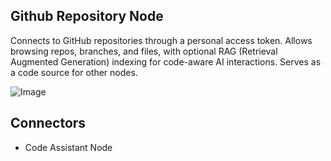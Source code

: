 ## Github Repository Node

Connects to GitHub repositories through a personal access token. Allows browsing repos, branches, and files, with optional RAG (Retrieval Augmented Generation) indexing for code-aware AI interactions. Serves as a code source for other nodes.

![Image](/github-node.png)

## Connectors

- Code Assistant Node
